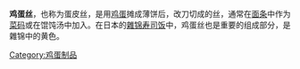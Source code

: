 {{Multiple issues|
{{Notability Unreferenced|time=2022-06-27T11:44:42+00:00}}
{{Unreferenced|time=2022-06-27T11:44:42+00:00}}
}}
'''鸡蛋丝'''，也称为蛋皮丝，是用[[鸡蛋|鸡蛋]]摊成薄饼后，改刀切成的丝，通常在[[面条|面条]]中作为[[菜码|菜码]]或在馄饨汤中加入。在日本的[[雜锦寿司饭|雜锦寿司饭]]中，鸡蛋丝也是重要的组成部分，是雜锦中的黄色。

{{Food-and-drink-stub}}

[[Category:鸡蛋制品|Category:鸡蛋制品]]